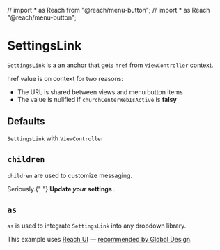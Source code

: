// import * as Reach from "@reach/menu-button";
// import * as Reach "@reach/menu-button";

<Meta title="Church Center|Publishing Status/SettingsLink" />

# SettingsLink

`SettingsLink` is a an anchor that gets `href` from `ViewController` context.

href value is on context for two reasons:

- The URL is shared between views and menu button items
- The value is nulified if `churchCenterWebIsActive` is **falsy**

## Defaults

`SettingsLink` with `ViewController`

<Preview>
  <Story name="default">
    <PublishingStatus.ViewController userIsOrgAdmin settingsURL="#">
      <PublishingStatus.SettingsLink />
    </PublishingStatus.ViewController>
  </Story>
</Preview>

## `children`

`children` are used to customize messaging.

<Preview>
  <Story name="children">
    <PublishingStatus.ViewController userIsOrgAdmin settingsURL="#">
      <PublishingStatus.SettingsLink>
        Seriously.{" "}
        <strong>
          Update <em>your</em> settings
        </strong>
        .
      </PublishingStatus.SettingsLink>
    </PublishingStatus.ViewController>
  </Story>
</Preview>

## `as`

`as` is used to integrate `SettingsLink` into any dropdown library.

This example uses [Reach UI](https://reach.tech/menu-button) — [recommended by Global Design](https://planningcenter.design/react-recommended).
<!-- 
<Preview>
  <Story name="as">
    <Reach.Menu>
      <PublishingStatus.ViewController userIsOrgAdmin settingsURL="#">
        <PublishingStatus.SettingsLink as={Reach.MenuItem} />
      </PublishingStatus.ViewController>
    </Reach.Menu>
  </Story>
</Preview> -->
